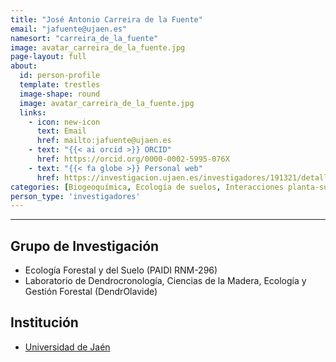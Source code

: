 ```yaml
---
title: "José Antonio Carreira de la Fuente"
email: "jafuente@ujaen.es"  
namesort: "carreira_de_la_fuente"
image: avatar_carreira_de_la_fuente.jpg
page-layout: full
about: 
  id: person-profile
  template: trestles
  image-shape: round
  image: avatar_carreira_de_la_fuente.jpg
  links:
    - icon: new-icon
      text: Email
      href: mailto:jafuente@ujaen.es
    - text: "{{< ai orcid >}} ORCID"
      href: https://orcid.org/0000-0002-5995-076X
    - text: "{{< fa globe >}} Personal web"
      href: https://investigacion.ujaen.es/investigadores/191321/detalle
categories: [Biogeoquímica, Ecología de suelos, Interacciones planta-suelo, Dinámica forestal, Dendroecología]
person_type: 'investigadores'
---
```

 
<hr>

:::{#person-profile}

## Grupo de Investigación
- Ecología Forestal y del Suelo (PAIDI RNM-296)
- Laboratorio de Dendrocronología, Ciencias de la Madera, Ecología y Gestión Forestal (DendrOlavide)

## Institución
- [Universidad de Jaén](https://www.ujaen.es/)

:::
